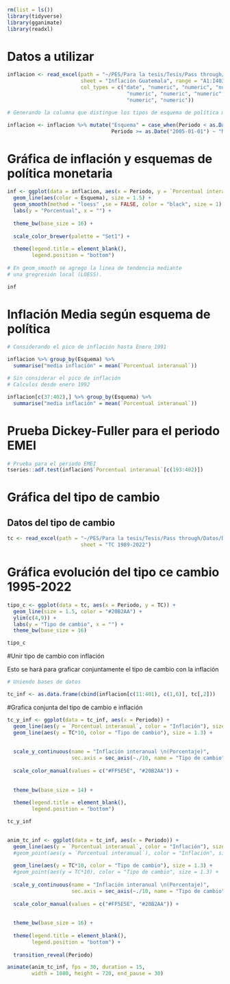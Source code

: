 ```r
rm(list = ls())
library(tidyverse)
library(gganimate)
library(readxl)
```

# Datos a utilizar

```r

inflacion <- read_excel(path = "~/PES/Para la tesis/Tesis/Pass through/Datos/Datos.xlsx", 
                        sheet = "Inflación Guatemala", range = "A1:I403",
                        col_types = c("date", "numeric", "numeric", "numeric",
                                       "numeric", "numeric", "numeric",
                                       "numeric", "numeric"))

# Generando la columna que distingue los tipos de esquema de política monetaria

inflacion <- inflacion %>% mutate("Esquema" = case_when(Periodo < as.Date("2005-01-01") ~ "Agregados Monetarios",
                                  Periodo >= as.Date("2005-01-01") ~ "Metas de Inflación"))
```

# Gráfica de inflación y esquemas de política monetaria

```r

inf <- ggplot(data = inflacion, aes(x = Periodo, y = `Porcentual interanual`)) + 
  geom_line(aes(color = Esquema), size = 1.5) +
  geom_smooth(method = "loess" ,se = FALSE, color = "black", size = 1) +
  labs(y = "Porcentual", x = "") +
  
  theme_bw(base_size = 16) +
  
  scale_color_brewer(palette = "Set1") +
  
  theme(legend.title = element_blank(),
        legend.position = "bottom")
  
# En geom_smooth se agrego la linea de tendencia mediante
# una gregresión local (LOESS).

inf

```

# Inflación Media según esquema de política

```r

# Considerando el pico de inflación hasta Enero 1991

inflacion %>% group_by(Esquema) %>% 
  summarise("media inflación" = mean(`Porcentual interanual`))

# Sin considerar el pico de inflación 
# Calculos desde enero 1992

inflacion[c(37:402),] %>% group_by(Esquema) %>% 
  summarise("media inflación" = mean(`Porcentual interanual`))

```


# Prueba Dickey-Fuller para el periodo EMEI

```r

# Prueba para el periodo EMEI
tseries::adf.test(inflacion$`Porcentual interanual`[c(193:402)])

```

# Gráfica del tipo de cambio
## Datos del tipo de cambio

```r

tc <- read_excel(path = "~/PES/Para la tesis/Tesis/Pass through/Datos/Datos.xlsx", 
                        sheet = "TC 1989-2022")
```

# Gráfica evolución del tipo ce cambio 1995-2022
```r

tipo_c <- ggplot(data = tc, aes(x = Periodo, y = TC)) +
  geom_line(size = 1.5, color = "#20B2AA") +
  ylim(c(4,9)) +
  labs(y = "Tipo de cambio", x = "") +
  theme_bw(base_size = 16)

tipo_c

```

#Unir tipo de cambio con inflación

Esto se hará para graficar conjuntamente el tipo de cambio con la inflación 

```r

# Uniendo bases de datos

tc_inf <- as.data.frame(cbind(inflacion[c(11:401), c(1,6)], tc[,2]))

```

#Grafica conjunta del tipo de cambio e inflación

```r

tc_y_inf <- ggplot(data = tc_inf, aes(x = Periodo)) +
  geom_line(aes(y = `Porcentual interanual`, color = "Inflación"), size = 1.3) +
  geom_line(aes(y = TC*10, color = "Tipo de cambio"), size = 1.3) +
  
  
  scale_y_continuous(name = "Inflación interanual \n(Porcentaje)",
                     sec.axis = sec_axis(~./10, name = "Tipo de cambio" )) +
  
  scale_color_manual(values = c("#FF5E5E", "#20B2AA")) +
  
  
  theme_bw(base_size = 14) +
  
  theme(legend.title = element_blank(),
        legend.position = "bottom")

tc_y_inf
  
```

```r

anim_tc_inf <- ggplot(data = tc_inf, aes(x = Periodo)) +
  geom_line(aes(y = `Porcentual interanual`, color = "Inflación"), size = 1.3) +
  #geom_point(aes(y = `Porcentual interanual`), color = "Inflación", size = 1.3) +
  
  geom_line(aes(y = TC*10, color = "Tipo de cambio"), size = 1.3) +
  #geom_point(aes(y = TC*10), color = "Tipo de cambio", size = 1.3) +
  
  scale_y_continuous(name = "Inflación interanual \n(Porcentaje)",
                     sec.axis = sec_axis(~./10, name = "Tipo de cambio" )) +
  
  scale_color_manual(values = c("#FF5E5E", "#20B2AA")) +
  
  
  theme_bw(base_size = 16) +
  
  theme(legend.title = element_blank(),
        legend.position = "bottom") +
  
  transition_reveal(Periodo)

animate(anim_tc_inf, fps = 30, duration = 15,
        width = 1080, height = 720, end_pause = 30)

```


